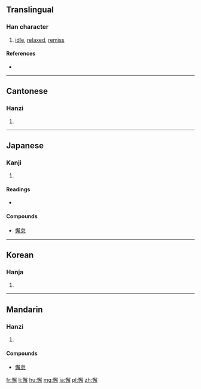 ==Translingual==

===Han character===
{{Han char|rn=61|rad=心|as=13|sn=16|four=9705<sub>2</sub>|canj=心弓月手 (PNBQ)|ids=⿰[[忄]][[解]]}}

# [[idle]], [[relaxed]], [[remiss]]

====References====
* {{Han ref|kx=0405.190|dkj=11328|dj=0745.300|hdz=42362.070|uh=61C8|ud=25032|bh=BED3|bd=48851}}

----

==Cantonese==

===Hanzi===
{{yue-hanzi|jyut=[[gaai3]], [[haai5]], [[haai6]]|y=gaai3, haai5, haai6}}

# {{defn|lang=yue|sort=心13}}

----

==Japanese==

===Kanji===
{{ja-kanji|grade=|rs=心13}}

# {{defn|lang=ja|sort=心13}}

====Readings====
* {{ja-readings|goon=[[け]] (ke)|kanon=[[かい]] (kai)|kanyoon=[[げ]] (ge)|kun=[[おこたる]] (okotaru)}}

====Compounds====
* [[懈怠]]

----

==Korean==

===Hanja===
{{ko-hanja|hangeul=해|eumhun=|rv=hae|mr=hae|y=hay}}

# {{defn|lang=ko|sort=心13}}

----

==Mandarin==

===Hanzi===
{{cmn-hanzi|pin=[[xiè]] ([[xie4]])|wg=hsieh<sup>4</sup>}}

# {{defn|lang=cmn|sort=心13}}

====Compounds====
* [[懈怠]]

[[fr:懈]]
[[li:懈]]
[[hu:懈]]
[[mg:懈]]
[[ja:懈]]
[[pl:懈]]
[[zh:懈]]